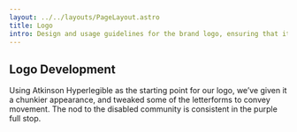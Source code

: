 ```yaml
---
layout: ../../layouts/PageLayout.astro
title: Logo
intro: Design and usage guidelines for the brand logo, ensuring that it's always represented correctly, regardless of where it appears.
---
```


## Logo Development

Using Atkinson Hyperlegible as the starting point for our logo, we’ve given it a chunkier appearance, and tweaked some of the letterforms to convey movement. The nod to the disabled community is consistent in the purple full stop.
